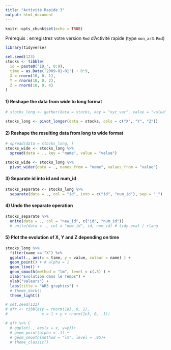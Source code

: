 ```yaml
---
title: "Activité Rapide 3"
output: html_document
---
```


```r
knitr::opts_chunk$set(echo = TRUE)
```

Prérequis : enregistrez votre version `Rmd` d'Activité rapide (type `mon_ar3.Rmd`)

```r
library(tidyverse)
```


```r
set.seed(123)
stocks <- tibble(
  id = paste0("ID_", 0:9),
  time = as.Date('2009-01-01') + 0:9,
  X = rnorm(10, 0, 1),
  Y = rnorm(10, 0, 2),
  Z = rnorm(10, 0, 4)
)
```

#### 1) Reshape the data from wide to long format

```r
# stocks_long <- gather(data = stocks, key = "xyz_var", value = "value", -id, -time)

stocks_long <- pivot_longer(data = stocks, cols = c("X", "Y", "Z"))
```


#### 2) Reshape the resulting data from long to wide format

```r
# spread(data = stocks_long, )
stocks_wide <- stocks_long %>%
  spread(data = ., key = "name", value = "value")

stocks_wide <- stocks_long %>%
  pivot_wider(data = ., names_from = "name", values_from = "value")
```


#### 3) Separate id into id and num_id

```r
stocks_separate <- stocks_long %>% 
  separate(data = ., col = "id", into = c("id", "num_id"), sep = "_")
```


#### 4) Undo the separate operation

```r
stocks_separate %>% 
  unite(data = ., col = "new_id", c("id", "num_id"))
  # unite(data = ., col = "new_id", id, num_id) # tidy eval / rlang 
```


#### 5) Plot the evolution of X, Y and Z depending on time

```r
stocks_long %>% 
  filter(name == "X") %>% 
  ggplot(., aes(x = time, y = value, colour = name) ) +
  geom_point() + # alpha = 1
  geom_line() +
  geom_smooth(method = "lm", level = c(.5) ) +
  xlab("Evolution dans le Temps") +
  ylab("Valeurs") +
  labs(title = "AR3 graphics") +
  # theme_dark()
  theme_light()
```

```r
# set.seed(123)
# dfr <- tibble(y = rnorm(1e3, 0, 1),
#               x = 1 + y + rnorm(1e3, 0, .1))

# dfr %>% C
  # ggplot(., aes(x = x, y=y))+
  # geom_point(alpha = .1) +
  # geom_smooth(method = "lm", level = .95)+
  # theme_classic()
```


